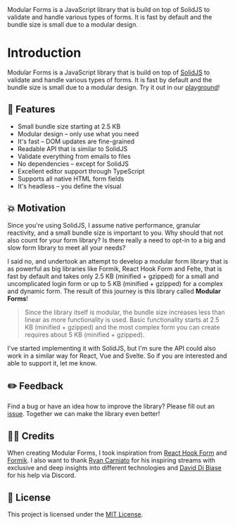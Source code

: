 
<Title>Introduction</Title>
<Description>
  Modular Forms is a JavaScript library that is build on top of SolidJS to
  validate and handle various types of forms. It is fast by default and the
  bundle size is small due to a modular design.
</Description>

# Introduction

Modular Forms is a JavaScript library that is build on top of <a href="https://www.solidjs.com/" target="_blank" rel="noreferrer">SolidJS</a> to validate and handle various types of forms. It is fast by default and the bundle size is small due to a modular design. Try it out in our <A href="/playground">playground</A>!

## 🧪 Features

- Small bundle size starting at 2.5 KB
- Modular design – only use what you need
- It's fast – DOM updates are fine-grained
- Readable API that is similar to SolidJS
- Validate everything from emails to files
- No dependencies – except for SolidJS
- Excellent editor support through TypeScript
- Supports all native HTML form fields
- It's headless – you define the visual

## 💥 Motivation

Since you're using SolidJS, I assume native performance, granular reactivity, and a small bundle size is important to you. Why should that not also count for your form library? Is there really a need to opt-in to a big and slow form library to meet all your needs?

I said no, and undertook an attempt to develop a modular form library that is as powerful as big libraries like Formik, React Hook Form and Felte, that is fast by default and takes only 2.5 KB (minified + gzipped) for a small and uncomplicated login form or up to 5 KB (minified + gzipped) for a complex and dynamic form. The result of this journey is this library called **Modular Forms**!

> Since the library itself is modular, the bundle size increases less than linear as more functionality is used. Basic functionality starts at 2.5 KB (minified + gzipped) and the most complex form you can create requires about 5 KB (minified + gzipped).

I've started implementing it with SolidJS, but I'm sure the API could also work in a similar way for React, Vue and Svelte. So if you are interested and able to support it, let me know.

## ✏️ Feedback

Find a bug or have an idea how to improve the library? Please fill out an <a href="https://github.com/fabian-hiller/modular-forms/issues/new" target="_blank" rel="noreferrer">issue</a>. Together we can make the library even better!

## 🙌🏼 Credits

When creating Modular Forms, I took inspiration from <a href="https://react-hook-form.com/" target="_blank" rel="noreferrer">React Hook Form</a> and <a href="https://formik.org/" target="_blank" rel="noreferrer">Formik</a>. I also want to thank <a href="https://github.com/ryansolid" target="_blank" rel="noreferrer">Ryan Carniato</a> for his inspiring streams with exclusive and deep insights into different technologies and <a href="https://github.com/davedbase" target="_blank" rel="noreferrer">David Di Biase</a> for his help via Discord.

## 🔑 License

This project is licensed under the <a href="https://github.com/fabian-hiller/modular-forms/tree/main/LICENSE.md" target="_blank" rel="noreferrer">MIT License</a>.
